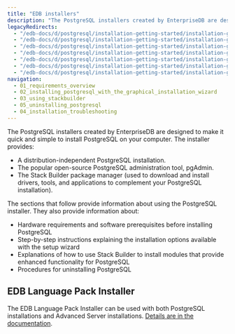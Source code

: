 ```yaml
---
title: "EDB installers"
description: "The PostgreSQL installers created by EnterpriseDB are designed to make it quick and simple to install PostgreSQL on your computer."
legacyRedirects:
  - "/edb-docs/d/postgresql/installation-getting-started/installation-guide/13.0/index.html"
  - "/edb-docs/d/postgresql/installation-getting-started/installation-guide-installers/11/toc.html"
  - "/edb-docs/d/postgresql/installation-getting-started/installation-guide-installers/12/index.html"
  - "/edb-docs/d/postgresql/installation-getting-started/installation-guide-installers/12/genindex.html"
  - "/edb-docs/d/postgresql/installation-getting-started/installation-guide-installers/9.5/toc.html"
  - "/edb-docs/d/postgresql/installation-getting-started/installation-guide-installers/9.6/toc.html"
  - "/edb-docs/d/postgresql/installation-getting-started/installation-guide-installers/10/toc.html"
navigation:
  - 01_requirements_overview
  - 02_installing_postgresql_with_the_graphical_installation_wizard
  - 03_using_stackbuilder
  - 05_uninstalling_postgresql
  - 04_installation_troubleshooting
---
```


The PostgreSQL installers created by EnterpriseDB are designed to make it quick and simple to install PostgreSQL on your computer. The installer provides:

- A distribution-independent PostgreSQL installation.
- The popular open-source PostgreSQL administration tool, pgAdmin.
- The Stack Builder package manager (used to download and install drivers, tools, and applications to complement your PostgreSQL installation).

The sections that follow provide information about using the PostgreSQL installer. They also provide information about:

- Hardware requirements and software prerequisites before installing PostgreSQL
- Step-by-step instructions explaining the installation options available with the setup wizard
- Explanations of how to use Stack Builder to install modules that provide enhanced functionality for PostgreSQL
- Procedures for uninstalling PostgreSQL

## EDB Language Pack Installer

The EDB Language Pack Installer can be used with both PostgreSQL installations and Advanced Server installations. [Details are in the documentation](/epas/latest/language_pack/).
